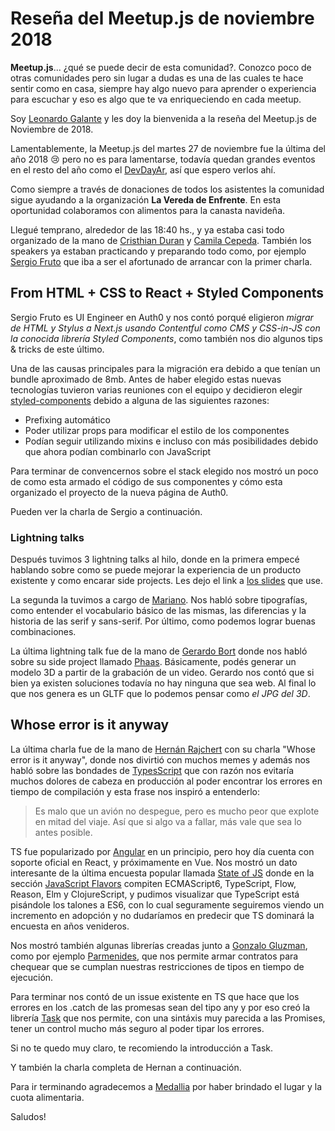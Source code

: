 

# Reseña del Meetup.js de noviembre 2018

**Meetup.js**... ¿qué se puede decir de esta comunidad?. Conozco poco de otras comunidades pero sin lugar a dudas es una de las cuales te hace sentir como en casa, siempre hay algo nuevo para aprender o experiencia para escuchar y eso es algo que te va enriqueciendo en cada meetup.

Soy [Leonardo Galante](https://twitter.com/lndgalante) y les doy la bienvenida a la reseña del Meetup.js de Noviembre de 2018.

Lamentablemente, la Meetup.js del martes 27 de noviembre fue la última del año 2018 😢 pero no es para lamentarse, todavía quedan grandes eventos en el resto del año como el [DevDayAr](https://devday-ar.com), así que espero verlos ahí.

Como siempre a través de donaciones de todos los asistentes la comunidad sigue ayudando a la organización **La Vereda de Enfrente**. En esta oportunidad colaboramos con alimentos para la canasta navideña.

Llegué temprano, alrededor de las 18:40 hs., y ya estaba casi todo organizado de la mano de [Cristhian Duran](https://twitter.com/durancristhian) y [Camila Cepeda](https://twitter.com/camilunghi). También los speakers ya estaban practicando y preparando todo como, por ejemplo [Sergio Fruto](https://twitter.com/sergiofruto) que iba a ser el afortunado de arrancar con la primer charla.

## From HTML + CSS to React + Styled Components

Sergio Fruto es UI Engineer en Auth0 y nos contó porqué eligieron _migrar de HTML y Stylus a Next.js usando Contentful como CMS y CSS-in-JS con la conocida librería Styled Components_, como también nos dio algunos tips & tricks de este último.

Una de las causas principales para la migración era debido a que tenían un bundle aproximado de 8mb. Antes de haber elegido estas nuevas tecnologías tuvieron varias reuniones con el equipo y decidieron elegir [styled-components](https://www.styled-components.com/) debido a alguna de las siguientes razones:

- Prefixing automático
- Poder utilizar props para modificar el estilo de los componentes
- Podían seguir utilizando mixins e incluso con más posibilidades debido que ahora podían combinarlo con JavaScript

Para terminar de convencernos sobre el stack elegido nos mostró un poco de como esta armado el código de sus componentes y cómo esta organizado el proyecto de la nueva página de Auth0.

Pueden ver la charla de Sergio a continuación.

<YouTube videoId="" containerClassName="video-wrapper" />

### Lightning talks

Después tuvimos 3 lightning talks al hilo, donde en la primera empecé hablando sobre como se puede mejorar la experiencia de un producto existente y como encarar side projects. Les dejo el link a [los slides](http://bit.ly/lightning-sp) que use.

La segunda la tuvimos a cargo de [Mariano](https://twitter.com/etmaroo). Nos habló sobre tipografías, como entender el vocabulario básico de las mismas, las diferencias y la historia de las serif y sans-serif. Por último, como podemos lograr buenas combinaciones.

La última lightning talk fue de la mano de [Gerardo Bort](https://twitter.com/gerardobort) donde nos habló sobre su side project llamado [Phaas](https://phaas.xyz). Básicamente, podés generar un modelo 3D a partir de la grabación de un video. Gerardo nos contó que si bien ya existen soluciones todavía no hay ninguna que sea web. Al final lo que nos genera es un GLTF que lo podemos pensar como _el JPG del 3D_.

## Whose error is it anyway

La última charla fue de la mano de [Hernán Rajchert](https://twitter.com/sherman3ero) con su charla "Whose error is it anyway", donde nos divirtió con muchos memes y además nos habló sobre las bondades de [TypesScript](https://www.typescriptlang.org/) que con razón nos evitaría muchos dolores de cabeza en producción al poder encontrar los errores en tiempo de compilación y esta frase nos inspiró a entenderlo:

> Es malo que un avión no despegue, pero es mucho peor que explote en mitad del viaje. Así que si algo va a fallar, más vale que sea lo antes posible.

TS fue popularizado por [Angular](https://twitter.com/jorgeucano) en un principio, pero hoy día cuenta con soporte oficial en React, y próximamente en Vue. Nos mostró un dato interesante de la última encuesta popular llamada [State of JS](https://2018.stateofjs.com/) donde en la sección [JavaScript Flavors](https://2018.stateofjs.com/javascript-flavors/overview/) compiten ECMAScript6, TypeScript, Flow, Reason, Elm y ClojureScript, y pudimos visualizar que TypeScript está pisándole los talones a ES6, con lo cual seguramente seguiremos viendo un incremento en adopción y no dudaríamos en predecir que TS dominará la encuesta en años venideros.

Nos mostró también algunas librerías creadas junto a [Gonzalo Gluzman](https://twitter.com/dggluz), como por ejemplo [Parmenides](https://github.com/dggluz/parmenides), que nos permite armar contratos para chequear que se cumplan nuestras restricciones de tipos en tiempo de ejecución.

Para terminar nos contó de un issue existente en TS que hace que los errores en los .catch de las promesas sean del tipo any y por eso creó la librería [Task](https://github.com/ts-task/task) que nos permite, con una sintáxis muy parecida a las Promises, tener un control mucho más seguro al poder tipar los errores.

Si no te quedo muy claro, te recomiendo la introducción a Task.

<YouTube videoId="T7O1T1wmw00" containerClassName="video-wrapper" />

Y también la charla completa de Hernan a continuación.

<YouTube videoId="" containerClassName="video-wrapper" />

Para ir terminando agradecemos a [Medallia](https://www.medallia.com/) por haber brindado el lugar y la cuota alimentaria.

Saludos!
